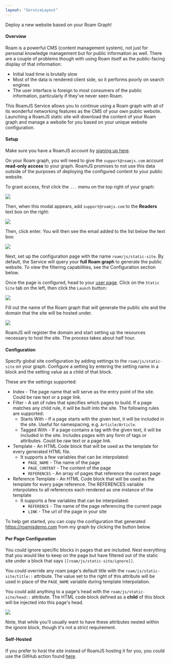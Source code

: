 ```yaml
---
layout: "ServiceLayout"
---
```



Deploy a new website based on your Roam Graph!

#### Overview

Roam is a powerful CMS (content management system), not just for personal knowledge management but for public information as well. There are a couple of problems though with using Roam itself as the public-facing display of that information:

- Initial load time is brutally slow
- Most of the data is rendered client side, so it performs poorly on search engines
- The user interface is foreign to most consumers of the public information, particularly if they've never seen Roam.

This RoamJS Service allows you to continue using a Roam graph with all of its wonderful networking features as the CMS of your own public website. Launching a RoamJS static site will download the content of your Roam graph and manage a website for you based on your unique website configuration.

#### Setup

Make sure you have a RoamJS account by [signing up here](/signup).

On your Roam graph, you will need to give the `support@roamjs.com` account **read-only access** to your graph. RoamJS promises to not use this data outside of the purposes of deploying the configured content to your public website.

To grant access, first click the `...` menu on the top right of your graph:

![](/images/static-site-share.png)

Then, when this modal appears, add `support@roamjs.com` to the **Readers** text box on the right:

![](/images/static-site-permission.png)

Then, click enter. You will then see the email added to the list below the text box:

![](/images/static-site-granted.png)

Next, set up the configuration page with the name `roam/js/static-site`. By default, the Service will query your **full Roam graph** to generate the public website. To view the filtering capabilities, see the Configuration section below.

Once the page is configured, head to your [user page](https://roamjs.com/user). Click on the `Static Site` tab on the left, then click the `Launch` button:

![](/images/static-site-launch.png)

Fill out the name of the Roam graph that will generate the public site and the domain that the site will be hosted under.

![](/images/static-site-demo.png)

RoamJS will register the domain and start setting up the resources necessary to host the site. The process takes about half hour.

#### Configuration

Specify global site configuration by adding settings to the `roam/js/static-site` on your graph. Configure a setting by entering the setting name in a block and the setting value as a child of that block.

These are the settings supported:

- Index - The page name that will serve as the entry point of the site. Could be raw text or a page link.
- Filter - A set of rules that specifies which pages to build. If a page matches any child rule, it will be built into the site. The following rules are supported:
  - Starts With - If a page starts with the given text, it will be included in the site. Useful for namespacing, e.g. `Article/Article`.
  - Tagged With - If a page contains a tag with the given text, it will be included in the site. Includes pages with any form of tags or attributes. Could be raw text or a page link.
- Template - An HTML Code block that will be used as the template for every generated HTML file.
  - It supports a few variables that can be interpolated:
    - `PAGE_NAME` - The name of the page
    - `PAGE_CONTENT` - The content of the page
    - `REFERENCES` - An array of pages that reference the current page
- Reference Template - An HTML Code block that will be used as the template for every page reference. The REFERENCES variable interpolates to all references each rendered as one instance of the template
  - It supports a few variables that can be interpolated:
    - `REFERENCE` - The name of the page referencing the current page
    - `LINK` - The url of the page in your site

To help get started, you can copy the configuration that generated https://roamjsdemo.com from my graph by clicking the button below.

<CopyStaticSiteConfig />

#### Per Page Configuration

You could ignore specific blocks in pages that are included. Nest everything that you would like to keep on the page but have filtered out of the static site under a block that says `[[roam/js/static-site/ignore]]`.

You could override any roam page's default title with the `roam/js/static-site/title::` attribute. The value set to the right of this attribute will be used in place of the `PAGE_NAME` variable during template interpolation.

You could add anything to a page's head with the `roam/js/static-site/head::` attribute. The HTML code block defined as a **child** of this block will be injected into this page's head.

![](/images/static-site-page-config.png)

Note, that while you'll usually want to have these attributes nested within the ignore block, though it's not a strict requirement.

#### Self-Hosted

If you prefer to host the site instead of RoamJS hosting it for you, you could use the GitHub action found [here](https://github.com/dvargas92495/generate-roam-site-action).
